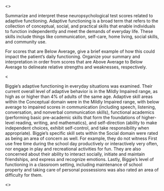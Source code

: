 <<PROMPT>>

Summarize and interpret these neuropsychological test scores related to adaptive functioning. Adaptive functioning is a broad term that refers to the collection of conceptual, social, and practical skills that enable individuals to function independently and meet the demands of everyday life. These skills include things like communication, self-care, home living, social skills, and community use.

For scores that are Below Average, give a brief example of how this could impact the patient's daily functioning. Organize your summary and interpretation in order from scores that are Above Average to Below Average to delineate relative strengths and weaknesses, respectively.

<<EXAMPLE>>

Biggie's adaptive functioning in everyday situations was examined. Their current overall level of adaptive behavior is in the Mildly Impaired range, as high as or higher than 4% of adults of the same age. Adaptive skill areas within the Conceptual domain were in the Mildly Impaired range, with below average to impaired scores in communication (including speech, listening, conversation, and nonverbal communication skills), functional academics (performing basic pre-academic skills that form the foundations of higher-level reading, writing, and mathematics), and self-direction (ability to make independent choices, exhibit self-control, and take responsibility when appropriate). Biggie's specific skill sets within the Social domain were rated as being an area of concern as well. For example, they do not witness First use free time during the school day productively or interactively very often, nor engage in play and recreational activities for fun. They are also concerned about their ability to interact socially, initiate and maintain friendships, and express and recognize emotions. Lastly, Biggie's level of functioning in a classroom setting, including maintenance of school property and taking care of personal possessions was also rated an area of difficulty for them.

<<START>>

